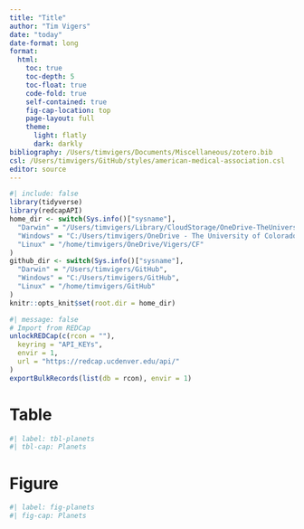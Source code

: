 ```yaml
---
title: "Title"
author: "Tim Vigers"
date: "today"
date-format: long
format:
  html:
    toc: true
    toc-depth: 5
    toc-float: true
    code-fold: true
    self-contained: true
    fig-cap-location: top
    page-layout: full
    theme:
      light: flatly
      dark: darkly
bibliography: /Users/timvigers/Documents/Miscellaneous/zotero.bib
csl: /Users/timvigers/GitHub/styles/american-medical-association.csl
editor: source
---
```


```r
#| include: false
library(tidyverse)
library(redcapAPI)
home_dir <- switch(Sys.info()["sysname"],
  "Darwin" = "/Users/timvigers/Library/CloudStorage/OneDrive-TheUniversityofColoradoDenver/Vigers/CF",
  "Windows" = "C:/Users/timvigers/OneDrive - The University of Colorado Denver/Vigers/CF",
  "Linux" = "/home/timvigers/OneDrive/Vigers/CF"
)
github_dir <- switch(Sys.info()["sysname"],
  "Darwin" = "/Users/timvigers/GitHub",
  "Windows" = "C:/Users/timvigers/GitHub",
  "Linux" = "/home/timvigers/GitHub"
)
knitr::opts_knit$set(root.dir = home_dir)
```

```r
#| message: false
# Import from REDCap
unlockREDCap(c(rcon = ""),
  keyring = "API_KEYs",
  envir = 1,
  url = "https://redcap.ucdenver.edu/api/"
)
exportBulkRecords(list(db = rcon), envir = 1)
```

# Table

```r
#| label: tbl-planets
#| tbl-cap: Planets
```

# Figure

```r
#| label: fig-planets
#| fig-cap: Planets
```

